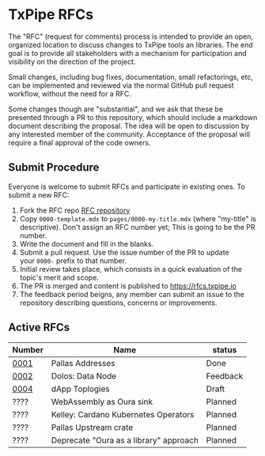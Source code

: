 # TxPipe RFCs

The "RFC" (request for comments) process is intended to provide an open, organized location to discuss changes to TxPipe tools an libraries. The end goal is to provide all stakeholders with a mechanism for participation and visibility on the direction of the project.

Small changes, including bug fixes, documentation, small refactorings, etc, can be implemented and reviewed via the normal GitHub pull request workflow, without the need for a RFC.

Some changes though are "substantial", and we ask that these be presented through a PR to this repository, which should include a markdown document describing the proposal. The idea will be open to discussion by any interested member of the community. Acceptance of the proposal will require a final approval of the code owners.

## Submit Procedure

Everyone is welcome to submit RFCs and participate in existing ones. To submit a new RFC:

1. Fork the RFC repo [RFC repository](https://github.com/txpipe/rfcs)
2. Copy `0000-template.mdx` to `pages/0000-my-title.mdx` (where "my-title" is descriptive). Don't assign an RFC number yet; This is going to be the PR number.
3. Write the document and fill in the blanks.
4. Submit a pull request. Use the issue number of the PR to update your `0000-` prefix to that number.
5. Initial review takes place, which consists in a quick evaluation of the topic's merit and scope.
6. The PR is merged and content is published to https://rfcs.txpipe.io
7. The feedback period beigns, any member can submit an issue to the repository describing questions, concerns or improvements.

## Active RFCs

| Number                        | Name                                   | status   |
| ----------------------------- | -------------------------------------- | -------- |
| [0001](0001-pallas-addresses) | Pallas Addresses                       | Done     |
| [0002](0002-dolos-data-node)  | Dolos: Data Node                       | Feedback |
| [0004](0004-dapp-topologies)  | dApp Toplogies                         | Draft    |
| ????                          | WebAssembly as Oura sink               | Planned  |
| ????                          | Kelley: Cardano Kubernetes Operators   | Planned  |
| ????                          | Pallas Upstream crate                  | Planned  |
| ????                          | Deprecate "Oura as a library" approach | Planned  |
